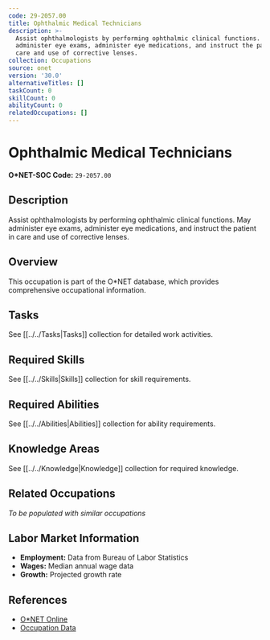 ```yaml
---
code: 29-2057.00
title: Ophthalmic Medical Technicians
description: >-
  Assist ophthalmologists by performing ophthalmic clinical functions. May
  administer eye exams, administer eye medications, and instruct the patient in
  care and use of corrective lenses.
collection: Occupations
source: onet
version: '30.0'
alternativeTitles: []
taskCount: 0
skillCount: 0
abilityCount: 0
relatedOccupations: []
---
```

# Ophthalmic Medical Technicians

**O*NET-SOC Code:** `29-2057.00`

## Description

Assist ophthalmologists by performing ophthalmic clinical functions. May administer eye exams, administer eye medications, and instruct the patient in care and use of corrective lenses.

## Overview

This occupation is part of the O*NET database, which provides comprehensive occupational information.

## Tasks

See [[../../Tasks|Tasks]] collection for detailed work activities.

## Required Skills

See [[../../Skills|Skills]] collection for skill requirements.

## Required Abilities

See [[../../Abilities|Abilities]] collection for ability requirements.

## Knowledge Areas

See [[../../Knowledge|Knowledge]] collection for required knowledge.

## Related Occupations

*To be populated with similar occupations*

## Labor Market Information

- **Employment:** Data from Bureau of Labor Statistics
- **Wages:** Median annual wage data
- **Growth:** Projected growth rate

## References

- [O*NET Online](https://www.onetonline.org/link/summary/29-2057.00)
- [Occupation Data](https://www.onetcenter.org/)
